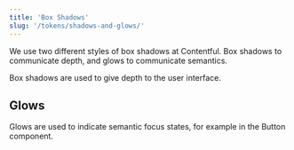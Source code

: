 ```yaml
---
title: 'Box Shadows'
slug: '/tokens/shadows-and-glows/'
---
```


We use two different styles of box shadows at Contentful. Box shadows to
communicate depth, and glows to communicate semantics.

Box shadows are used to give depth to the user interface.

<ShadowTokensTable />

## Glows

Glows are used to indicate semantic focus states, for example in the
Button component.

<GlowTokensTable />
